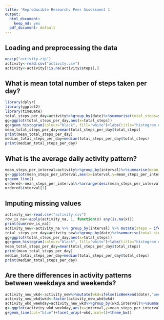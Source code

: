 ```yaml
---
title: 'Reproducible Research: Peer Assessment 1'
output:
  html_document:
    keep_md: yes
  pdf_document: default
---
```



## Loading and preprocessing the data

```r
unzip("activity.zip")
activity<-read.csv("activity.csv")
activity<-activity[!is.na(activity$steps),]
```


## What is mean total number of steps taken per day?
```r
library(dplyr)
library(ggplot2)
library(timeDate)
total_steps_per_day=activity%>%group_by(date)%>%summarise(total_steps=sum(steps))
gg=ggplot(total_steps_per_day,aes(x=total_steps))
gg+geom_histogram(colour="black", fill="white")+labs(title="histogram of total steps per day",x="total stpes per day")
mean_total_steps_per_day=mean(total_steps_per_day$total_steps)
print(mean_total_steps_per_day)
median_total_steps_per_day=median(total_steps_per_day$total_steps)
print(median_total_steps_per_day)

```

## What is the average daily activity pattern?
```r
mean_steps_per_interval=activity%>%group_by(interval)%>%summarise(mean_steps_per_interval=mean(steps))
g<-ggplot(mean_steps_per_interval,aes(x=interval,y=mean_steps_per_interval))
g+geom_line()
ordered<-mean_steps_per_interval%>%arrange(desc(mean_steps_per_interval))
ordered$interval[1]
```



## Imputing missing values
```r
activity_na<-read.csv("activity.csv")
row_is_na<-apply(activity_na, 1, function(x) any(is.na(x)))
print(sum(row_is_na))
activity_new<-activity_na %>% group_by(interval) %>% mutate(steps = ifelse(is.na(steps),mean(steps,na.rm=T), steps))
total_steps_per_day=activity_new%>%group_by(date)%>%summarise(total_steps=sum(steps))
gg=ggplot(total_steps_per_day,aes(x=total_steps))
gg+geom_histogram(colour="black", fill="white")+labs(title="histogram of total steps per day",x="total stpes per day")
mean_total_steps_per_day=mean(total_steps_per_day$total_steps)
print(mean_total_steps_per_day)
median_total_steps_per_day=median(total_steps_per_day$total_steps)
print(median_total_steps_per_day)

```



## Are there differences in activity patterns between weekdays and weekends?
```r
activity_new_wkd<-activity_new%>%mutate(wkd=ifelse(isWeekend(date),"weekend","weekday"))
activity_new_wkd$wkd<-factor(activity_new_wkd$wkd)
activity_wkd_weekday=activity_new_wkd%>%group_by(wkd,interval)%>%summarise(mean_steps_per_interval=mean(steps))
g<-ggplot(activity_wkd_weekday,aes(x=interval,y=mean_steps_per_interval))
g+geom_line(col="blue")+facet_wrap(~wkd,ncol=1)+theme_bw()
```

